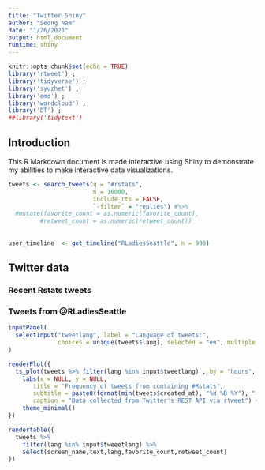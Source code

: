 ```yaml
---
title: "Twitter Shiny"
author: "Seong Nam"
date: "1/26/2021"
output: html_document
runtime: shiny
---
```


```r
knitr::opts_chunk$set(echo = TRUE)
library('rtweet') ; 
library('tidyverse') ; 
library('syuzhet') ;
library('emo') ; 
library('wordcloud') ; 
library('DT') ; 
##library('tidytext')
```
## Introduction

This R Markdown document is made interactive using Shiny to demonstrate my abilities to make interactive data visualizations.

```r
tweets <- search_tweets(q = "#rstats", 
                        n = 16000,
                        include_rts = FALSE,
                        `-filter` = "replies") #%>%
  #mutate(favorite_count = as.numeric(favorite_count), 
         #retweet_count = as.numeric(retweet_count))
         
                        
user_timeline  <- get_timeline("RLadiesSeattle", n = 900)
```

## Twitter data {.tabset}

### Recent Rstats tweets

### Tweets from @RLadiesSeattle

```r
inputPanel(
  selectInput("tweetlang", label = "Language of tweets:",
              choices = unique(tweets$lang), selected = "en", multiple = TRUE)
)

renderPlot({
  ts_plot(tweets %>% filter(lang %in% input$tweetlang) , by = "hours", col = "blue")  +
    labs(x = NULL, y = NULL,
       title = "Frequency of tweets from containing #Rstats",
       subtitle = paste0(format(min(tweets$created_at), "%d %B %Y"), " to ", format(max(tweets$created_at),"%d %B %Y")),
       caption = "Data collected from Twitter's REST API via rtweet") + 
    theme_minimal()
})

rendertable({
  tweets %>%
    filter(lang %in% input$tweeetlang) %>%
    select(screen_name,text,lang,favorite_count,retweet_count)
})
```